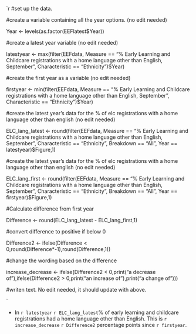 
`r 
#set up the data.


#create a variable containing all the year options. (no edit needed)

Year <- levels(as.factor(EEFlatest$Year))

#create a latest year variable (no edit needed)

latestyear <- max(filter(EEFdata, Measure == "% Early Learning and Childcare registrations with a home language other than English, September", Characteristic == "Ethnicity")$Year)


#create the first year as a variable (no edit needed)

firstyear <- min(filter(EEFdata, Measure == "% Early Learning and Childcare registrations with a home language other than English, September", Characteristic == "Ethnicity")$Year)


#create the latest year's data for the % of elc registrations with a home language other than english (no edit needed)

ELC_lang_latest <- round(filter(EEFdata, Measure == "% Early Learning and Childcare registrations with a home language other than English, September", Characteristic == "Ethnicity", Breakdown == "All", Year == latestyear)$Figure,1)

#create the latest year's data for the % of elc registrations with a home language other than english (no edit needed)

ELC_lang_first <- round(filter(EEFdata, Measure == "% Early Learning and Childcare registrations with a home language other than English, September", Characteristic == "Ethnicity", Breakdown == "All", Year == firstyear)$Figure,1)

#Calculate difference from first year

Difference <- round(ELC_lang_latest - ELC_lang_first,1)

#convert difference to positive if below 0

Difference2 <- ifelse(Difference < 0,round(Difference*-1),round(Difference,1))

#change the wording based on the difference

increase_decrease <- ifelse(Difference2 < 0,print("a decrease of"),ifelse(Difference2 > 0,print("an increase of"),print("a change of")))


#writen text. No edit needed, it should update with above.

`

* In `r latestyear` `r ELC_lang_latest`% of early learning and childcare registrations had a home language other than English. This is `r increase_decrease` `r Difference2` percentage points since `r firstyear`.
